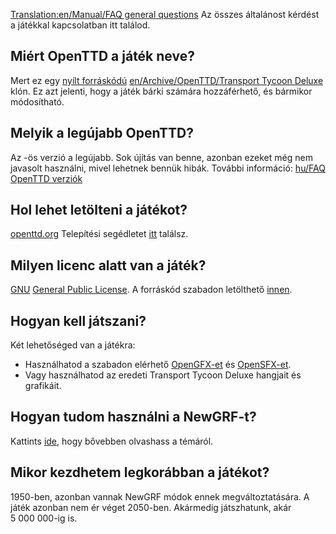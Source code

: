 [[Translation:en/Manual/FAQ general questions]]
{{hu/Manual/Tartalomjegyzék}}
Az összes általánost kérdést a játékkal kapcsolatban itt találod.

== Miért OpenTTD a játék neve? ==

Mert ez egy [http://www.opensource.org/ nyílt forráskódú] [[en/Archive/OpenTTD/Transport Tycoon Deluxe]] klón. Ez azt jelenti, hogy a játék bárki számára hozzáférhető, és bármikor módosítható.

== Melyik a legújabb OpenTTD? ==

Az {{en/Version}}-ös verzió a legújabb. Sok újítás van benne, azonban ezeket még nem javasolt használni, mivel lehetnek bennük hibák. További információ: [[hu/FAQ OpenTTD verziók]]

== Hol lehet letölteni a játékot? ==

[http://www.openttd.org/download-stable openttd.org] Telepítési segédletet [[hu/FAQ installálás |itt]] találsz.

== Milyen licenc alatt van a játék? ==

[http://www.gnu.org/ GNU] [http://www.gnu.org/copyleft/gpl.html General Public License]. A forráskód szabadon letölthető [[en/Development/FAQ development#how-can-i-obtain-the-source-code|innen]].

== Hogyan kell játszani? ==

Két lehetőséged van a játékra: 
* Használhatod a szabadon elérhető [http://dev.openttdcoop.org/projects/opengfx OpenGFX-et] és [http://dev.openttdcoop.org/projects/opensfx OpenSFX-et]. 
* Vagy használhatod az eredeti Transport Tycoon Deluxe hangjait és grafikáit. 

== Hogyan tudom használni a NewGRF-t? ==

Kattints [[hu/FAQ NewGRF|ide]], hogy bővebben olvashass a témáról. 

== Mikor kezdhetem legkorábban a játékot? ==

1950-ben, azonban vannak NewGRF módok ennek megváltoztatására. A játék azonban nem ér véget 2050-ben. Akármedig játszhatunk, akár 5&nbsp;000&nbsp;000-ig is.